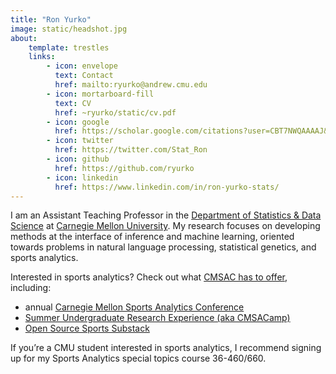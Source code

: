 ```yaml
---
title: "Ron Yurko"
image: static/headshot.jpg
about:
    template: trestles
    links:
        - icon: envelope
          text: Contact
          href: mailto:ryurko@andrew.cmu.edu
        - icon: mortarboard-fill
          text: CV
          href: ~ryurko/static/cv.pdf
        - icon: google
          href: https://scholar.google.com/citations?user=CBT7NWQAAAAJ&hl=en
        - icon: twitter
          href: https://twitter.com/Stat_Ron
        - icon: github
          href: https://github.com/ryurko
        - icon: linkedin
          href: https://www.linkedin.com/in/ron-yurko-stats/
---
```


I am an Assistant Teaching Professor in the [Department of Statistics & Data Science](http://www.stat.cmu.edu/) at [Carnegie Mellon University](http://www.cmu.edu/). My research focuses on developing methods at the interface of inference and machine learning, oriented towards problems in natural language processing, statistical genetics, and sports analytics.

Interested in sports analytics? Check out what [CMSAC has to offer](https://www.stat.cmu.edu/cmsac/), including:

- annual [Carnegie Mellon Sports Analytics Conference](https://www.stat.cmu.edu/cmsac/conference/)
- [Summer Undergraduate Research Experience (aka CMSACamp)](https://www.stat.cmu.edu/summer/)
- [Open Source Sports Substack](https://opensourcesports.substack.com/)

If you're a CMU student interested in sports analytics, I recommend signing up for my Sports Analytics special topics course 36-460/660.
